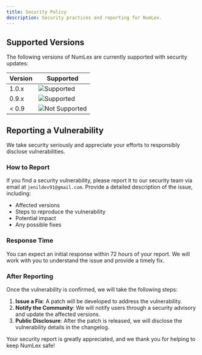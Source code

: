 ```yaml
---
title: Security Policy
description: Security practices and reporting for NumLex.
---
```


## Supported Versions

The following versions of NumLex are currently supported with security updates:

<table>
  <thead>
    <tr>
      <th>Version</th>
      <th>Supported</th>
    </tr>
  </thead>
  <tbody>
    <tr>
      <td>1.0.x</td>
      <td>
        <img src="https://img.shields.io/badge/Supported-yes-green" alt="Supported" />
      </td>
    </tr>
    <tr>
      <td>0.9.x</td>
      <td>
        <img src="https://img.shields.io/badge/Supported-yes-green" alt="Supported" />
      </td>
    </tr>
    <tr>
      <td>&lt; 0.9</td>
      <td>
        <img src="https://img.shields.io/badge/Supported-no-red" alt="Not Supported" />
      </td>
    </tr>
  </tbody>
</table>

## Reporting a Vulnerability

We take security seriously and appreciate your efforts to responsibly disclose vulnerabilities.

### How to Report

If you find a security vulnerability, please report it to our security team via email at `jenildev91@gmail.com`. Provide a detailed description of the issue, including:

- Affected versions
- Steps to reproduce the vulnerability
- Potential impact
- Any possible fixes

### Response Time

You can expect an initial response within 72 hours of your report. We will work with you to understand the issue and provide a timely fix.

### After Reporting

Once the vulnerability is confirmed, we will take the following steps:

1. **Issue a Fix**: A patch will be developed to address the vulnerability.
2. **Notify the Community**: We will notify users through a security advisory and update the affected versions.
3. **Public Disclosure**: After the patch is released, we will disclose the vulnerability details in the changelog.

Your security report is greatly appreciated, and we thank you for helping to keep NumLex safe!

